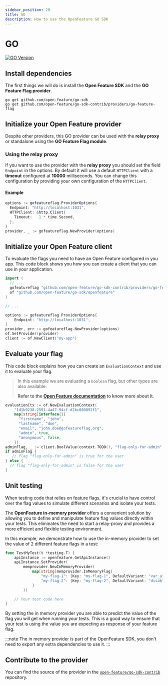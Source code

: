 ```yaml
---
sidebar_position: 20
title: GO
description: How to use the OpenFeature GO SDK
---
```


# GO
[![GO Version](https://img.shields.io/badge/dynamic/json?color=blue&style=flat-square&url=https%3A%2F%2Fproxy.golang.org%2Fgithub.com%2Fopen-feature%2Fgo-sdk-contrib%2Fproviders%2Fgo-feature-flag%2F%40latest&query=%24.Version&label=GO)](https://github.com/open-feature/go-sdk-contrib/tree/main/providers/go-feature-flag)


## Install dependencies

The first things we will do is install the **Open Feature SDK** and the **GO Feature Flag provider**.

```shell
go get github.com/open-feature/go-sdk
go get github.com/open-feature/go-sdk-contrib/providers/go-feature-flag
```

## Initialize your Open Feature provider

Despite other providers, this GO provider can be used with the **relay proxy** or standalone
using the **GO Feature Flag module**.

### Using the relay proxy

If you want to use the provider with the **relay proxy** you should set the field `Endpoint` in the options.
By default it will use a default `HTTPClient` with a **timeout** configured at **10000** milliseconds. You can change
this configuration by providing your own configuration of the `HTTPClient`.

#### Example
```go
options := gofeatureflag.ProviderOptions{
  Endpoint: "http://localhost:1031",
  HTTPClient: &http.Client{
    Timeout:   1 * time.Second,
  },
}
provider, _ := gofeatureflag.NewProvider(options)
```

## Initialize your Open Feature client

To evaluate the flags you need to have an Open Feature configured in you app.
This code block shows you how you can create a client that you can use in your application.

```go
import (
  // ...
  gofeatureflag "github.com/open-feature/go-sdk-contrib/providers/go-feature-flag/pkg"
  of "github.com/open-feature/go-sdk/openfeature"
)

// ...

options := gofeatureflag.ProviderOptions{
    Endpoint: "http://localhost:1031",
}
provider, err := gofeatureflag.NewProvider(options)
of.SetProvider(provider)
client := of.NewClient("my-app")
```

## Evaluate your flag

This code block explains how you can create an `EvaluationContext` and use it to evaluate your flag.


> In this example we are evaluating a `boolean` flag, but other types are also available.
>
> **Refer to the [Open Feature documentation](https://docs.openfeature.dev/docs/reference/concepts/evaluation-api#basic-evaluation) to know more about it.**

```go
evaluationCtx := of.NewEvaluationContext(
    "1d1b9238-2591-4a47-94cf-d2bc080892f1",
    map[string]interface{}{
      "firstname", "john",
      "lastname", "doe",
      "email", "john.doe@gofeatureflag.org",
      "admin", true,
      "anonymous", false,
    })
adminFlag, _ := client.BoolValue(context.TODO(), "flag-only-for-admin", false, evaluationCtx)
if adminFlag {
   // flag "flag-only-for-admin" is true for the user
} else {
  // flag "flag-only-for-admin" is false for the user
}
```

## Unit testing

When testing code that relies on feature flags, it's crucial to have control over the flag values to simulate different scenarios and isolate your tests.

The **OpenFeature in-memory provider** offers a convenient solution by allowing you to define and manipulate feature flag values directly within your tests.
This eliminates the need to start a relay-proxy and provides a more efficient and flexible testing environment.

In this example, we demonstrate how to use the in-memory provider to set the value of 2 different feature flags in a test:

```go
func TestMyTest(t *testing.T) {
    apiInstance := openfeature.GetApiInstance()
    apiInstance.SetProvider(
        memprovider.NewInMemoryProvider(
            map[string]memprovider.InMemoryFlag{
                "my-flag-1": {Key: "my-flag-1", DefaultVariant: "var_a", Variants: map[string]any{"var_a": true}},
                "my-flag-2": {Key: "my-flag-2", DefaultVariant: "disabled", Variants: map[string]any{"disabled": false}},
            }
        ))

    // Your test code here
}
```
By setting the in memory provider you are able to predict the value of the flag you will get when running your tests.
This is a good way to ensure that your test is using the value you are expecting as response of your feature flag.

:::note
The in memory provider is part of the OpenFeature SDK, you don't need to export any extra dependencies to use it.
:::

## Contribute to the provider
You can find the source of the provider in the [`open-feature/go-sdk-contrib`](https://github.com/open-feature/go-sdk-contrib/tree/main/providers/go-feature-flag) repository.
